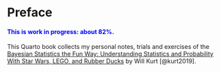 # Preface {.unnumbered}

::: {.callout-note style="color: blue;"}
#### This is work in progress: about 82%.
:::

This Quarto book collects my personal notes, trials and exercises of the
[Bayesian Statistics the Fun Way: Understanding Statistics and
Probability With Star Wars, LEGO, and Rubber
Ducks](https://nostarch.com/learnbayes) by
Will Kurt [@kurt2019].
